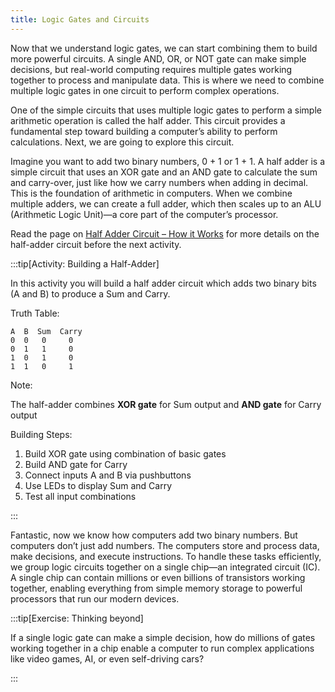 ```yaml
---
title: Logic Gates and Circuits
---
```


Now that we understand logic gates, we can start combining them to build more powerful circuits. A single AND, OR, or NOT gate can make simple decisions, but real-world computing requires multiple gates working together to process and manipulate data. This is where we need to combine multiple logic gates in one circuit to perform complex operations.

One of the simple circuits that uses multiple logic gates to perform a simple arithmetic operation is called the half adder. This circuit provides a fundamental step toward building a computer’s ability to perform calculations. Next, we are going to explore this circuit. 

Imagine you want to add two binary numbers, 0 + 1 or 1 + 1. A half adder is a simple circuit that uses an XOR gate and an AND gate to calculate the sum and carry-over, just like how we carry numbers when adding in decimal. This is the foundation of arithmetic in computers. When we combine multiple adders, we can create a full adder, which then scales up to an ALU (Arithmetic Logic Unit)—a core part of the computer’s processor.

Read the page on [Half Adder Circuit – How it Works](https://www.build-electronic-circuits.com/half-adder/) for more details on the half-adder circuit before the next activity. 


:::tip[Activity: Building a Half-Adder]

In this activity you will build a half adder circuit which adds two binary bits (A and B) to produce a Sum and Carry.

Truth Table:

```
A  B  Sum  Carry
0  0   0     0
0  1   1     0
1  0   1     0
1  1   0     1
```

Note: 

The half-adder combines **XOR gate** for Sum output and **AND gate** for Carry output

Building Steps:

1. Build XOR gate using combination of basic gates
2. Build AND gate for Carry
3. Connect inputs A and B via pushbuttons
4. Use LEDs to display Sum and Carry
5. Test all input combinations

:::

Fantastic, now we know how computers add two binary numbers. But computers don’t just add numbers. The computers store and process data, make decisions, and execute instructions. To handle these tasks efficiently, we group logic circuits together on a single chip—an integrated circuit (IC). A single chip can contain millions or even billions of transistors working together, enabling everything from simple memory storage to powerful processors that run our modern devices.

 :::tip[Exercise: Thinking beyond]

If a single logic gate can make a simple decision, how do millions of gates working together in a chip enable a computer to run complex applications like video games, AI, or even self-driving cars?

:::